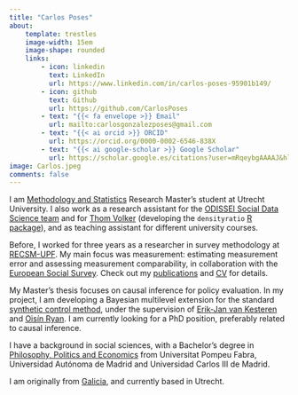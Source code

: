 ```yaml
---
title: "Carlos Poses"
about:
    template: trestles
    image-width: 15em
    image-shape: rounded
    links:
        - icon: linkedin
          text: LinkedIn
          url: https://www.linkedin.com/in/carlos-poses-95901b149/
        - icon: github
          text: Github
          url: https://github.com/CarlosPoses
        - text: "{{< fa envelope >}} Email"
          url: mailto:carlosgonzalezposes@gmail.com
        - text: "{{< ai orcid >}} ORCID"
          url: https://orcid.org/0000-0002-6546-838X
        - text: "{{< ai google-scholar >}} Google Scholar"
          url: https://scholar.google.es/citations?user=mRqeybgAAAAJ&hl=es&oi=ao
image: Carlos.jpeg
comments: false
---
```


I am [Methodology and Statistics](https://www.uu.nl/en/masters/methodology-and-statistics-behavioural-biomedical-and-social-sciences) Research Master's student at Utrecht University. I also work as a research assistant for the [ODISSEI Social Data Science team](https://odissei-soda.nl/) and for [Thom Volker](https://thomvolker.github.io/) (developing the `densityratio` [R package](https://github.com/thomvolker/densityratio)), and as teaching assistant for different university courses.

Before, I worked for three years as a researcher in survey methodology at [RECSM-UPF](https://www.upf.edu/web/survey). My main focus was measurement: estimating measurement error and assessing measurement comparability, in collaboration with the [European Social Survey](https://www.europeansocialsurvey.org/methodology/ess-methodology/data-quality-assessment). Check out my [publications](publications.qmd) and [CV](CV_CarlosGPoses.pdf) for details.

My Master's thesis focuses on causal inference for policy evaluation. In my project, I am developing a Bayesian multilevel extension for the standard [synthetic control method](https://www.tandfonline.com/doi/abs/10.1198/jasa.2009.ap08746), under the supervision of [Erik-Jan van Kesteren](https://erikjanvankesteren.nl/) and [Oisín Ryan](https://oisinryan.org/). I am currently looking for a PhD position, preferably related to causal inference.

I have a background in social sciences, with a Bachelor's degree in [Philosophy, Politics and Economics](https://www.upf.edu/web/graus/grau-filosofia-politica-economia) from Universitat Pompeu Fabra, Universidad Autónoma de Madrid and Universidad Carlos III de Madrid.

I am originally from [Galicia](https://en.wikipedia.org/wiki/Galicia_(Spain)), and currently based in Utrecht.
